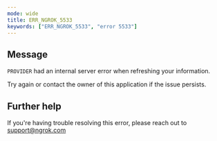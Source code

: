 ```yaml
---
mode: wide
title: ERR_NGROK_5533
keywords: ["ERR_NGROK_5533", "error 5533"]
---
```


## Message

`PROVIDER` had an internal server error when refreshing your information.

Try again or contact the owner of this application if the issue persists.

## Further help

If you're having trouble resolving this error, please reach out to [support@ngrok.com](mailto:support@ngrok.com?subject=Help%20with%20ERR_NGROK_5533)
